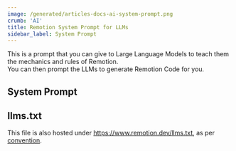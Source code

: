 ```yaml
---
image: /generated/articles-docs-ai-system-prompt.png
crumb: 'AI'
title: Remotion System Prompt for LLMs
sidebar_label: System Prompt
---
```


This is a prompt that you can give to Large Language Models to teach them the mechanics and rules of Remotion.  
You can then prompt the LLMs to generate Remotion Code for you.

## System Prompt


<SystemPrompt />

## llms.txt

This file is also hosted under https://www.remotion.dev/llms.txt, as per [convention](https://llmstxt.org).
